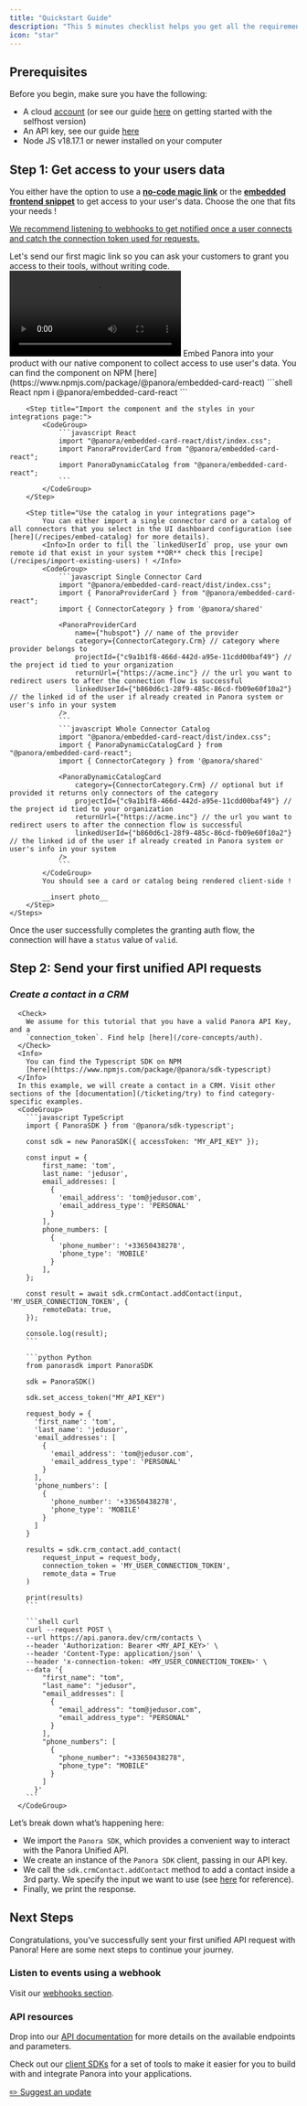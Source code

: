 ```yaml
---
title: "Quickstart Guide"
description: "This 5 minutes checklist helps you get all the requirements to start adding integrations to your product. "
icon: "star"
---
```


## **Prerequisites**

Before you begin, make sure you have the following:

- A cloud [account](https://tally.so/r/w5ZoaN?source=docs_welcome) (or see our guide [here](/open-source/self-host-guide) on getting started with the selfhost version)
- An API key, see our guide [here](/core-concepts/auth)
- Node JS v18.17.1 or newer installed on your computer

## **Step 1: Get access to your users data**

You either have the option to use a [**no-code magic link**](/core-concepts/magic-links) or the [**embedded frontend snippet**](/recipes/embed-catalog) to get access to your user's data.
Choose the one that fits your needs !

[We recommend listening to webhooks to get notified once a user connects and catch the connection token used for requests.
](/recipes/catch-connection-token)

<Steps titleSize="h3">
  <Step title="No Code: Magic links">
    Let's send our first magic link so you can ask your customers to grant you access to their tools, without writing code.
    <Frame type="glass">
      <video
        controls
        className="block"
        src="/images/magiclinkquickstart.mp4"
        alt="Hero Light"
      />
    </Frame>

    <Steps>
      <Step>Login to your [account dashboard](https://dashboard.panora.dev)</Step>
      <Step>
        Go to _Connections_ [section](https://dashboard.panora.dev/connections) and click button `Create a Magic Link`
      </Step>
      <Step>Click `Create a Unique Magic Link`</Step>
      <Step>
        You'll be asked for two informations: an `Origin User Email` (of the user
        you're creating the link for) and an `Origin User Identifier`. The `Origin
        User Identifier` is the id of the user you're inviting, as represented in your
        sofwtare. If you already have created a [Linked User](/recipes/import-existing-users) you have the option to select
        it.
      </Step>
      <Step>Click `Generate`</Step>
    </Steps>

  </Step>

  <Step title="For Developers: Native Integration">
    Embed Panora into your product with our native component to collect access to use user's data.
    <Info>
      You can find the component on NPM
      [here](https://www.npmjs.com/package/@panora/embedded-card-react)
    </Info>
    <Steps>
        <Step title="Install the package in your code:">
            <CodeGroup>
                ```shell React
                npm i @panora/embedded-card-react
                ```
            </CodeGroup>
        </Step>

        <Step title="Import the component and the styles in your integrations page:">
            <CodeGroup>
                ```javascript React
                import "@panora/embedded-card-react/dist/index.css";
                import PanoraProviderCard from "@panora/embedded-card-react";
                import PanoraDynamicCatalog from "@panora/embedded-card-react";
                ```
            </CodeGroup>
        </Step>

        <Step title="Use the catalog in your integrations page">
            You can either import a single connector card or a catalog of all connectors that you select in the UI dashboard configuration (see [here](/recipes/embed-catalog) for more details).
            <Info>In order to fill the `linkedUserId` prop, use your own remote id that exist in your system **OR** check this [recipe](/recipes/import-existing-users) ! </Info>
            <CodeGroup>
                ```javascript Single Connector Card
                import "@panora/embedded-card-react/dist/index.css";
                import { PanoraProviderCard } from "@panora/embedded-card-react";
                import { ConnectorCategory } from '@panora/shared'

                <PanoraProviderCard
                    name={"hubspot"} // name of the provider
                    category={ConnectorCategory.Crm} // category where provider belongs to
                    projectId={"c9a1b1f8-466d-442d-a95e-11cdd00baf49"} // the project id tied to your organization
                    returnUrl={"https://acme.inc"} // the url you want to redirect users to after the connection flow is successful
                    linkedUserId={"b860d6c1-28f9-485c-86cd-fb09e60f10a2"}  // the linked id of the user if already created in Panora system or user's info in your system
                />
                ```
                ```javascript Whole Connector Catalog
                import "@panora/embedded-card-react/dist/index.css";
                import { PanoraDynamicCatalogCard } from "@panora/embedded-card-react";
                import { ConnectorCategory } from '@panora/shared'
                
                <PanoraDynamicCatalogCard
                    category={ConnectorCategory.Crm} // optional but if provided it returns only connectors of the category
                    projectId={"c9a1b1f8-466d-442d-a95e-11cdd00baf49"} // the project id tied to your organization
                    returnUrl={"https://acme.inc"} // the url you want to redirect users to after the connection flow is successful
                    linkedUserId={"b860d6c1-28f9-485c-86cd-fb09e60f10a2"}  // the linked id of the user if already created in Panora system or user's info in your system
                />
                ```
            </CodeGroup>
            You should see a card or catalog being rendered client-side !

            __insert photo__
        </Step>
    </Steps>

  </Step>
</Steps>

Once the user successfully completes the granting auth flow, the connection will have a `status` value of `valid`.

## **Step 2: Send your first unified API requests**

### _Create a contact in a CRM_

      <Check>
        We assume for this tutorial that you have a valid Panora API Key, and a
        `connection_token`. Find help [here](/core-concepts/auth).
      </Check>
      <Info>
        You can find the Typescript SDK on NPM
        [here](https://www.npmjs.com/package/@panora/sdk-typescript)
      </Info>
      In this example, we will create a contact in a CRM. Visit other sections of the [documentation](/ticketing/try) to find category-specific examples.
      <CodeGroup>
        ```javascript TypeScript
        import { PanoraSDK } from '@panora/sdk-typescript';

        const sdk = new PanoraSDK({ accessToken: "MY_API_KEY" });

        const input = {
            first_name: 'tom',
            last_name: 'jedusor',
            email_addresses: [
              {
                'email_address': 'tom@jedusor.com',
                'email_address_type': 'PERSONAL'
              }
            ],
            phone_numbers: [
              {
                'phone_number': '+33650438278',
                'phone_type': 'MOBILE'
              }
            ],
        };

        const result = await sdk.crmContact.addContact(input, 'MY_USER_CONNECTION_TOKEN', {
            remoteData: true,
        });

        console.log(result);
        ```

        ```python Python
        from panorasdk import PanoraSDK

        sdk = PanoraSDK()

        sdk.set_access_token("MY_API_KEY")

        request_body = {
          'first_name': 'tom',
          'last_name': 'jedusor',
          'email_addresses': [
            {
              'email_address': 'tom@jedusor.com',
              'email_address_type': 'PERSONAL'
            }
          ],
          'phone_numbers': [
            {
              'phone_number': '+33650438278',
              'phone_type': 'MOBILE'
            }
          ]
        }

        results = sdk.crm_contact.add_contact(
            request_input = request_body,
            connection_token = 'MY_USER_CONNECTION_TOKEN',
            remote_data = True
        )

        print(results)
        ```

        ```shell curl
        curl --request POST \
        --url https://api.panora.dev/crm/contacts \
        --header 'Authorization: Bearer <MY_API_KEY>' \
        --header 'Content-Type: application/json' \
        --header 'x-connection-token: <MY_USER_CONNECTION_TOKEN>' \
        --data '{
            "first_name": "tom",
            "last_name": "jedusor",
            "email_addresses": [
              {
                "email_address": "tom@jedusor.com",
                "email_address_type": "PERSONAL"
              }
            ],
            "phone_numbers": [
              {
                "phone_number": "+33650438278",
                "phone_type": "MOBILE"
              }
            ]
          }'
        ```
      </CodeGroup>

Let’s break down what’s happening here:

- We import the `Panora SDK`, which provides a convenient way to interact with the Panora Unified API.
- We create an instance of the `Panora SDK` client, passing in our API key.
- We call the `sdk.crmContact.addContact` method to add a contact inside a 3rd party. We specify the input we want to use (see [here](/crm/contacts/overview) for reference).
- Finally, we print the response.

## Next Steps

Congratulations, you’ve successfully sent your first unified API request with Panora! Here are some next steps to continue your journey.

### Listen to events using a webhook

Visit our [webhooks section](/webhooks/overview).

### API resources

Drop into our [API documentation](/api-reference/introduction) for more details on the available endpoints and parameters.

Check out our [client SDKs](/backend-sdk/typescript) for a set of tools to make it easier for you to build with and integrate Panora into your applications.

[✏️ Suggest an update](https://tally.so/r/mRD1QQ?feedback_source=home_quick-start)
